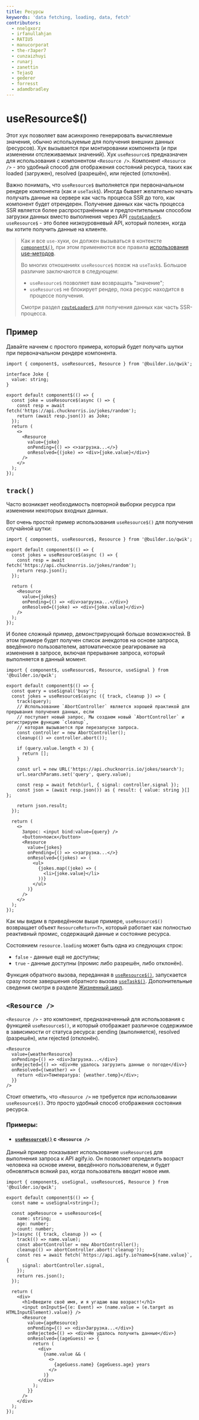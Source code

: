 ```yaml
---
title: Ресурсы
keywords: 'data fetching, loading, data, fetch'
contributors:
  - nnelgxorz
  - irfanullahjan
  - RATIU5
  - manucorporat
  - the-r3aper7
  - cunzaizhuyi
  - runarj
  - zanettin
  - TejasQ
  - gederer
  - forresst
  - adamdbradley
---
```


# useResource$()

Этот хук позволяет вам асинхронно генерировать вычисляемые значения, обычно используемые для получения внешних данных (ресурсов). Хук вызывается при монтировании компонента (и при изменении отслеживаемых значений). Хук `useResource$` предназначен для использования с компонентом `<Resource />`. Компонент `<Resource />` - это удобный способ для отображения состояний ресурса, таких как loaded (загружен), resolved (разрешён), или rejected (отклонён).

Важно понимать, что `useResource$` выполняется при первоначальном рендере компонента (как и `useTask$`). Иногда бывает желательно начать получать данные на сервере как часть процесса SSR до того, как компонент будет отрендерен. Получение данных как часть процесса SSR является более распространённым и предпочтительным способом загрузки данных вместо выполнения через API [`routeLoader$`](/docs/(qwikcity)/route-loader/index.mdx). `useResource$` - это более низкоуровневый API, который полезен, когда вы хотите получить данные на клиенте.

> Как и все `use-`хуки, он должен вызываться в контексте [`component$()`](/docs/(qwik)/components/overview/index.mdx#component), при этом применяются все правила [использования use-методов](/docs/(qwik)/components/tasks/index.mdx#правила-use-хуков).
>
> Во многих отношениях `useResource$` похож на `useTask$`. Большое различие заключаются в следующем:
>
> - `useResource$` позволяет вам возвращать "значение";
> - `useResource$` не блокирует рендер, пока ресурс находится в процессе получения.
>
> Смотри раздел [`routeLoader$`](/docs/(qwikcity)/route-loader/index.mdx) для получения данных как часть SSR-процесса.

## Пример

Давайте начнем с простого примера, который будет получать шутки при первоначальном рендере компонента.

```tsx
import { component$, useResource$, Resource } from '@builder.io/qwik';

interface Joke {
  value: string;
}

export default component$(() => {
  const joke = useResource$(async () => {
    const resp = await fetch('https://api.chucknorris.io/jokes/random');
    return (await resp.json()) as Joke;
  });
  return (
    <>
      <Resource
        value={joke}
        onPending={() => <>загрузка...</>}
        onResolved={(joke) => <div>{joke.value}</div>}
      />
    </>
  );
});
```

## `track()`

Часто возникает необходимость повторной выборки ресурса при изменении некоторых входных данных.

Вот очень простой пример использования `useResource$()` для получения случайной шутки:

```tsx
import { component$, useResource$, Resource } from '@builder.io/qwik';

export default component$(() => {
  const jokes = useResource$(async () => {
    const resp = await fetch('https://api.chucknorris.io/jokes/random');
    return resp.json();
  });

  return (
    <Resource
      value={jokes}
      onPending={() => <div>загрузка...</div>}
      onResolved={(joke) => <div>{joke.value}</div>}
    />
  );
});
```

И более сложный пример, демонстрирующий больше возможностей. В этом примере будет получен список анекдотов на основе запроса, введённого пользователем,
автоматическое реагирование на изменения в запросе, включая прерывание запроса, который выполняется в данный момент.

```tsx
import { component$, useResource$, Resource, useSignal } from '@builder.io/qwik';

export default component$(() => {
  const query = useSignal('busy');
  const jokes = useResource$(async ({ track, cleanup }) => {
    track(query);
    // Использование `AbortController` является хорошей практикой для прерывания получения данных, если
    // поступает новый запрос. Мы создаем новый `AbortController` и регистрируем функцию `cleanup`,
    // которая вызывается при перезапуске запроса.
    const controller = new AbortController();
    cleanup(() => controller.abort());

    if (query.value.length < 3) {
      return [];
    }

    const url = new URL('https://api.chucknorris.io/jokes/search');
    url.searchParams.set('query', query.value);

    const resp = await fetch(url, { signal: controller.signal });
    const json = (await resp.json()) as { result: { value: string }[] };

    return json.result;
  });

  return (
    <>
      Запрос: <input bind:value={query} />
      <button>поиск</button>
      <Resource
        value={jokes}
        onPending={() => <>загрузка...</>}
        onResolved={(jokes) => (
          <ul>
            {jokes.map((joke) => (
              <li>{joke.value}</li>
            ))}
          </ul>
        )}
      />
    </>
  );
});
```

Как мы видим в приведённом выше примере, `useResource$()` возвращает объект `ResourceReturn<T>`, который работает как полностью реактивный промис, содержащий данные и состояние ресурса.

Состоянием `resource.loading` может быть одна из следующих строк:

- `false` - данные ещё не доступны;
- `true` - данные доступны (промис либо разрешён, либо отклонён).

Функция обратного вызова, переданная в [`useResource$()`](./index.mdx), запускается сразу после завершения обратного вызова [`useTask$()`](../tasks/index.mdx#usetask). Дополнительные сведения смотри в разделе [Жизненный цикл](../tasks/index.mdx#lifecycle).

## `<Resource />`

`<Resource />` - это компонент, предназначенный для использования с функцией `useResource$()`, и который отображает различное содержимое в зависимости от статуса ресурса: pending (выполняется), resolved (разрешён), или rejected (отклонён).

```tsx
<Resource
  value={weatherResource}
  onPending={() => <div>Загрузка...</div>}
  onRejected={() => <div>Не удалось загрузить данные о погоде</div>}
  onResolved={(weather) => {
    return <div>Температура: {weather.temp}</div>;
  }}
/>
```

Стоит отметить, что `<Resource />` не требуется при использовании `useResource$()`. Это просто удобный способ отображения состояния ресурса.

### Примеры:

- #### [`useResource$()`](./index.mdx) с `<Resource />`

Данный пример показывает использование `useResource$` для выполнения запроса к API agify.io. Он позволяет определить возраст человека на основе имени, введённого пользователем, и будет обновляться всякий раз, когда пользователь вводит новое имя.

```tsx
import { component$, useSignal, useResource$, Resource } from '@builder.io/qwik';

export default component$(() => {
  const name = useSignal<string>();

  const ageResource = useResource$<{
    name: string;
    age: number;
    count: number;
  }>(async ({ track, cleanup }) => {
    track(() => name.value);
    const abortController = new AbortController();
    cleanup(() => abortController.abort('cleanup'));
    const res = await fetch(`https://api.agify.io?name=${name.value}`, {
      signal: abortController.signal,
    });
    return res.json();
  });

  return (
    <div>
      <h1>Введите своё имя, и я угадаю ваш возраст!</h1>
      <input onInput$={(e: Event) => (name.value = (e.target as HTMLInputElement).value)} />
      <Resource
        value={ageResource}
        onPending={() => <div>Загрузка...</div>}
        onRejected={() => <div>Не удалось получить данные</div>}
        onResolved={(ageGuess) => {
          return (
            <div>
              {name.value && (
                <>
                  {ageGuess.name} {ageGuess.age} years
                </>
              )}
            </div>
          );
        }}
      />
    </div>
  );
});
```
